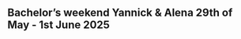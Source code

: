 ::: {.content-visible when-profile="english"}
## Bachelor's weekend Yannick & Alena 29th of May - 1st June 2025

:::

::: {.content-visible when-profile="german"}

:::
